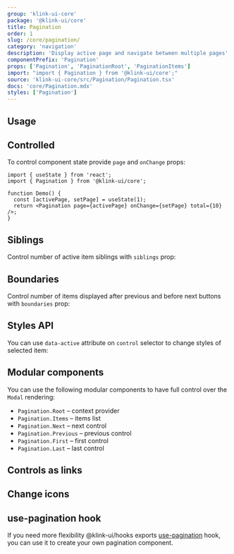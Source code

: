 ```yaml
---
group: 'klink-ui-core'
package: '@klink-ui/core'
title: Pagination
order: 1
slug: /core/pagination/
category: 'navigation'
description: 'Display active page and navigate between multiple pages'
componentPrefix: 'Pagination'
props: ['Pagination', 'PaginationRoot', 'PaginationItems']
import: "import { Pagination } from '@klink-ui/core';"
source: 'klink-ui-core/src/Pagination/Pagination.tsx'
docs: 'core/Pagination.mdx'
styles: ['Pagination']
---
```



## Usage

<Demo data={PaginationDemos.configurator} />

## Controlled

To control component state provide `page` and `onChange` props:

```tsx
import { useState } from 'react';
import { Pagination } from '@klink-ui/core';

function Demo() {
  const [activePage, setPage] = useState(1);
  return <Pagination page={activePage} onChange={setPage} total={10} />;
}
```

## Siblings

Control number of active item siblings with `siblings` prop:

<Demo data={PaginationDemos.siblings} />

## Boundaries

Control number of items displayed after previous and before next buttons with `boundaries` prop:

<Demo data={PaginationDemos.boundaries} />

## Styles API

You can use `data-active` attribute on `control` selector to change styles of selected item:

<Demo data={PaginationDemos.stylesApi} />

## Modular components

You can use the following modular components to have full control over the `Modal` rendering:

- `Pagination.Root` – context provider
- `Pagination.Items` – items list
- `Pagination.Next` – next control
- `Pagination.Previous` – previous control
- `Pagination.First` – first control
- `Pagination.Last` – last control

<Demo data={PaginationDemos.composition} />

## Controls as links

<Demo data={PaginationDemos.links} />

## Change icons

<Demo data={PaginationDemos.icons} />

## use-pagination hook

If you need more flexibility @klink-ui/hooks exports [use-pagination](/hooks/use-pagination/) hook,
you can use it to create your own pagination component.
